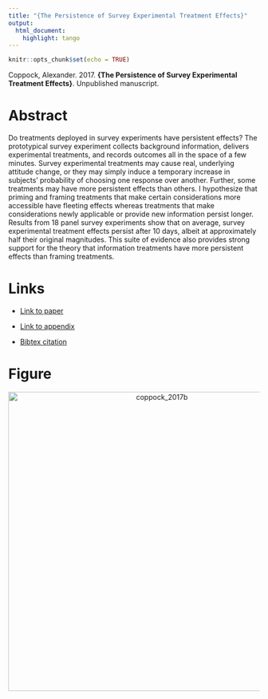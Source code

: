 ```yaml
---
title: "{The Persistence of Survey Experimental Treatment Effects}"
output:
  html_document:
    highlight: tango
---
```


```r
knitr::opts_chunk$set(echo = TRUE)
```

Coppock, Alexander. 2017. <b>{The Persistence of Survey Experimental Treatment Effects}</b>. Unpublished manuscript.

# Abstract
Do treatments deployed in survey experiments have persistent effects? The prototypical survey experiment collects background information, delivers experimental treatments, and records outcomes all in the space of a few minutes. Survey experimental treatments may cause real, underlying attitude change, or they may simply induce a temporary increase in subjects' probability of choosing one response over another. Further, some treatments may have more persistent effects than others. I hypothesize that priming and framing treatments that make certain considerations more accessible have fleeting effects whereas treatments that make considerations newly applicable or provide new information persist longer. Results from 18 panel survey experiments show that on average, survey experimental treatment effects persist after 10 days, albeit at approximately half their original magnitudes. This suite of evidence also provides strong support for the theory that information treatments have more persistent effects than framing treatments.

# Links
 - <a href='coppock_2017b.pdf' target='_blank'>Link to paper</a>
 - <a href='coppock_2017b_appendix.pdf'target='_blank'>Link to appendix</a>


 - <a href='coppock_2017b.txt'target='_blank'>Bibtex citation</a>

# Figure
<center><img src="display_figures/coppock_2017b_display.png" alt="coppock_2017b" width="600"></center>